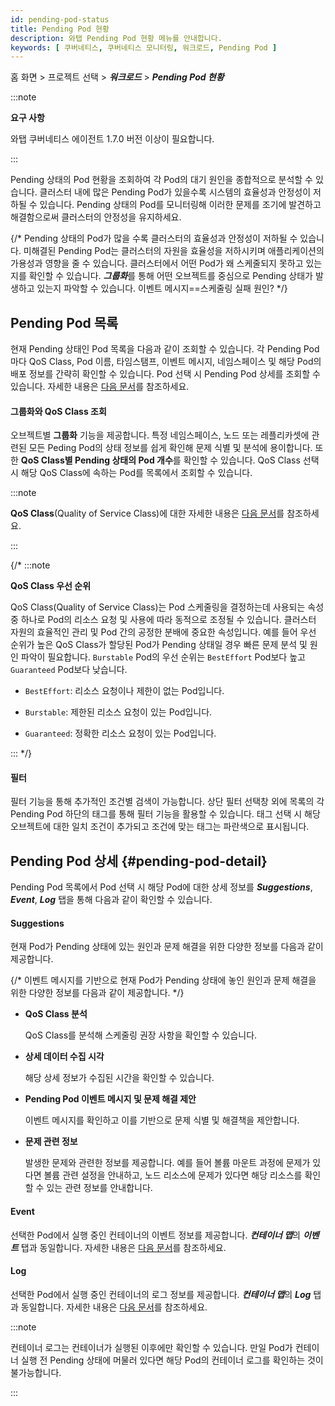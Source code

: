 ```yaml
---
id: pending-pod-status
title: Pending Pod 현황
description: 와탭 Pending Pod 현황 메뉴를 안내합니다.
keywords: [ 쿠버네티스, 쿠버네티스 모니터링, 워크로드, Pending Pod ]
---
```


홈 화면 &gt; 프로젝트 선택 &gt; ***워크로드*** &gt; ***Pending Pod 현황***

:::note 

**요구 사항**

와탭 쿠버네티스 에이전트 1.7.0 버전 이상이 필요합니다. 

:::

Pending 상태의 Pod 현황을 조회하여 각 Pod의 대기 원인을 종합적으로 분석할 수 있습니다. 클러스터 내에 많은 Pending Pod가 있을수록 시스템의 효율성과 안정성이 저하될 수 있습니다. Pending 상태의 Pod를 모니터링해 이러한 문제를 조기에 발견하고 해결함으로써 클러스터의 안정성을 유지하세요. 

{/* Pending 상태의 Pod가 많을 수록 클러스터의 효율성과 안정성이 저하될 수 있습니다. 미해결된 Pending Pod는 클러스터의 자원을 효율성을 저하시키며 애플리케이션의 가용성과 영향을 줄 수 있습니다. 클러스터에서 어떤 Pod가 왜 스케줄되지 못하고 있는지를 확인할 수 있습니다.  ***그룹화***를 통해 어떤 오브젝트를 중심으로 Pending 상태가 발생하고 있는지 파악할 수 있습니다. 이벤트 메시지==스케줄링 실패 원인? */}

## Pending Pod 목록 

현재 Pending 상태인 Pod 목록을 다음과 같이 조회할 수 있습니다. 각 Pending Pod마다 QoS Class, Pod 이름, 타임스탬프, 이벤트 메시지, 네임스페이스 및 해당 Pod의 배포 정보를 간략히 확인할 수 있습니다. Pod 선택 시 Pending Pod 상세를 조회할 수 있습니다. 자세한 내용은 [다음 문서](#pending-pod-detail)를 참조하세요. 

<ImgLang img='k8s-pending-pod-status.png' desc='Pending Pod 목록' />

#### 그룹화와 QoS Class 조회 

오브젝트별 **그룹화** 기능을 제공합니다. 특정 네임스페이스, 노드 또는 레플리카셋에 관련된 모든 Peding Pod의 상태 정보를 쉽게 확인해 문제 식별 및 분석에 용이합니다. 또한 **QoS Class별 Pending 상태의 Pod 개수**를 확인할 수 있습니다. QoS Class 선택 시 해당 QoS Class에 속하는 Pod를 목록에서 조회할 수 있습니다.

<ImgLang img='k8s-pending-pod-status-gr-qos.png' desc='Pending Pod 그룹화와 QoS Class 조회' />

:::note 

**QoS Class**(Quality of Service Class)에 대한 자세한 내용은 [다음 문서](https://kubernetes.io/docs/tasks/configure-pod-container/quality-service-pod/)를 참조하세요. 

:::

{/* :::note 

**QoS Class 우선 순위**

QoS Class(Quality of Service Class)는 Pod 스케줄링을 결정하는데 사용되는 속성 중 하나로 Pod의 리소스 요청 및 사용에 따라 동적으로 조정될 수 있습니다. 클러스터 자원의 효율적인 관리 및 Pod 간의 공정한 분배에 중요한 속성입니다. 예를 들어 우선 순위가 높은 QoS Class가 할당된 Pod가 Pending 상태일 경우 빠른 문제 분석 및 원인 파악이 필요합니다. <code class='pay'>Burstable</code> Pod의 우선 순위는 <code class='bef'>BestEffort</code> Pod보다 높고 <code class='grnt'>Guaranteed</code> Pod보다 낮습니다. 

* <code class='bef'>BestEffort</code>: 리소스 요청이나 제한이 없는 Pod입니다. 

* <code class='pay'>Burstable</code>: 제한된 리소스 요청이 있는 Pod입니다. 

* <code class='grnt'>Guaranteed</code>: 정확한 리소스 요청이 있는 Pod입니다. 

::: */}

#### 필터 

필터 기능을 통해 추가적인 조건별 검색이 가능합니다. 상단 필터 선택창 외에 목록의 각 Pending Pod 하단의 태그를 통해 필터 기능을 활용할 수 있습니다. 태그 선택 시 해당 오브젝트에 대한 일치 조건이 추가되고 조건에 맞는 태그는 파란색으로 표시됩니다. 

<ImgLang img='k8s-pending-pod-status-filter.png' desc='Pending Pod 필터 sc' />

## Pending Pod 상세 {#pending-pod-detail}

Pending Pod 목록에서 Pod 선택 시 해당 Pod에 대한 상세 정보를 ***Suggestions***, ***Event***, ***Log*** 탭을 통해 다음과 같이 확인할 수 있습니다. 

<ImgLang img='k8s-pending-pod-status-detail.png' desc='Pending Pod 상세' />

#### Suggestions 

현재 Pod가 Pending 상태에 있는 원인과 문제 해결을 위한 다양한 정보를 다음과 같이 제공합니다. 

{/* 이벤트 메시지를 기반으로 현재 Pod가 Pending 상태에 놓인 원인과 문제 해결을 위한 다양한 정보를 다음과 같이 제공합니다.  */}

* **QoS Class 분석**

  QoS Class를 분석해 스케줄링 권장 사항을 확인할 수 있습니다. 

* **상세 데이터 수집 시각**

  해당 상세 정보가 수집된 시간을 확인할 수 있습니다. 

* **Pending Pod 이벤트 메시지 및 문제 해결 제안**

  이벤트 메시지를 확인하고 이를 기반으로 문제 식별 및 해결책을 제안합니다. 

* **문제 관련 정보**

  발생한 문제와 관련한 정보를 제공합니다. 예를 들어 볼륨 마운트 과정에 문제가 있다면 볼륨 관련 설정을 안내하고, 노드 리소스에 문제가 있다면 해당 리소스를 확인할 수 있는 관련 정보를 안내합니다. 


#### Event 

선택한 Pod에서 실행 중인 컨테이너의 이벤트 정보를 제공합니다. ***컨테이너 맵***의 ***이벤트*** 탭과 동일합니다. 자세한 내용은 [다음 문서](https://docs.whatap.io/kubernetes/container-map-event)를 참조하세요.

#### Log 

선택한 Pod에서 실행 중인 컨테이너의 로그 정보를 제공합니다. ***컨테이너 맵***의 ***Log*** 탭과 동일합니다. 자세한 내용은 [다음 문서](https://docs.whatap.io/kubernetes/container-map-log)를 참조하세요. 

:::note 

컨테이너 로그는 컨테이너가 실행된 이후에만 확인할 수 있습니다. 만일 Pod가 컨테이너 실행 전 Pending 상태에 머물러 있다면 해당 Pod의 컨테이너 로그를 확인하는 것이 불가능합니다. 

:::
